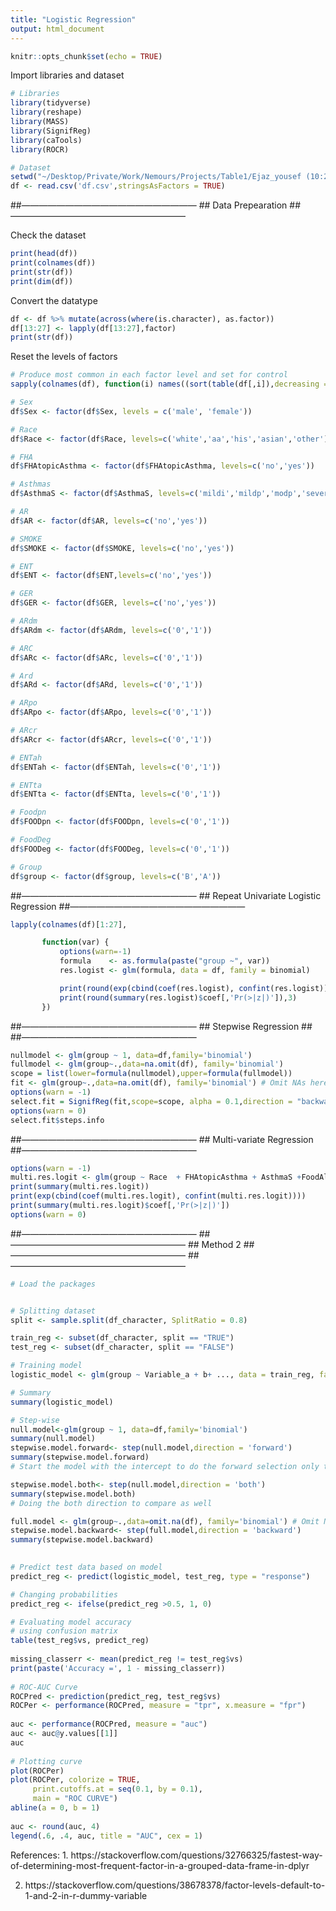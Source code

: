 ```yaml
---
title: "Logistic Regression"
output: html_document
---
```


```r
knitr::opts_chunk$set(echo = TRUE)
```

Import libraries and dataset 
```r
# Libraries
library(tidyverse)
library(reshape)
library(MASS)
library(SignifReg)
library(caTools)
library(ROCR) 

# Dataset 
setwd("~/Desktop/Private/Work/Nemours/Projects/Table1/Ejaz_yousef (10:2021)")
df <- read.csv('df.csv',stringsAsFactors = TRUE)
```



##------------------------------------------------------------
##  Data Prepearation
##------------------------------------------------------------

Check the dataset 
```r
print(head(df))
print(colnames(df))
print(str(df))
print(dim(df))
```

Convert the datatype
```r
df <- df %>% mutate(across(where(is.character), as.factor))
df[13:27] <- lapply(df[13:27],factor)
print(str(df))
```

Reset the levels of factors
```r
# Produce most common in each factor level and set for control 
sapply(colnames(df), function(i) names((sort(table(df[,i]),decreasing = TRUE)[1])))

# Sex
df$Sex <- factor(df$Sex, levels = c('male', 'female'))

# Race 
df$Race <- factor(df$Race, levels=c('white','aa','his','asian','other'))

# FHA
df$FHAtopicAsthma <- factor(df$FHAtopicAsthma, levels=c('no','yes'))

# Asthmas
df$AsthmaS <- factor(df$AsthmaS, levels=c('mildi','mildp','modp','severep'))

# AR
df$AR <- factor(df$AR, levels=c('no','yes'))

# SMOKE
df$SMOKE <- factor(df$SMOKE, levels=c('no','yes'))

# ENT
df$ENT <- factor(df$ENT,levels=c('no','yes'))

# GER
df$GER <- factor(df$GER, levels=c('no','yes'))

# ARdm
df$ARdm <- factor(df$ARdm, levels=c('0','1'))

# ARC
df$ARc <- factor(df$ARc, levels=c('0','1'))

# Ard
df$ARd <- factor(df$ARd, levels=c('0','1'))

# ARpo
df$ARpo <- factor(df$ARpo, levels=c('0','1'))

# ARcr
df$ARcr <- factor(df$ARcr, levels=c('0','1'))

# ENTah
df$ENTah <- factor(df$ENTah, levels=c('0','1'))

# ENTta
df$ENTta <- factor(df$ENTta, levels=c('0','1'))

# Foodpn
df$FOODpn <- factor(df$FOODpn, levels=c('0','1'))

# FoodDeg
df$FOODeg <- factor(df$FOODeg, levels=c('0','1'))

# Group
df$group <- factor(df$group, levels=c('B','A'))


```



##------------------------------------------------------------
## Repeat Univariate Logistic Regression
##------------------------------------------------------------
```r
lapply(colnames(df)[1:27],

       function(var) {
           options(warn=-1)
           formula    <- as.formula(paste("group ~", var))
           res.logist <- glm(formula, data = df, family = binomial)

           print(round(exp(cbind(coef(res.logist), confint(res.logist)))),2)
           print(round(summary(res.logist)$coef[,'Pr(>|z|)']),3)
       })
```


##------------------------------------------------------------
## Stepwise Regression ##
##------------------------------------------------------------
```r
nullmodel <- glm(group ~ 1, data=df,family='binomial')
fullmodel <- glm(group~.,data=na.omit(df), family='binomial')
scope = list(lower=formula(nullmodel),upper=formula(fullmodel))
fit <- glm(group~.,data=na.omit(df), family='binomial') # Omit NAs here
options(warn = -1)
select.fit = SignifReg(fit,scope=scope, alpha = 0.1,direction = "backward", criterion = "p-value",adjust.method = "fdr",trace=TRUE)
options(warn = 0)
select.fit$steps.info
```


##------------------------------------------------------------
## Multi-variate Regression
##------------------------------------------------------------
```r
options(warn = -1)
multi.res.logit <- glm(group ~ Race  + FHAtopicAsthma + AsthmaS +FoodAllergy + ENT + GER +  ARpo + FOODeg, data=df, family='binomial')
print(summary(multi.res.logit))
print(exp(cbind(coef(multi.res.logit), confint(multi.res.logit))))
print(summary(multi.res.logit)$coef[,'Pr(>|z|)'])
options(warn = 0)
```














##------------------------------------------------------------
##------------------------------------------------------------
## Method 2
##------------------------------------------------------------
##------------------------------------------------------------

```r
# Load the packages


# Splitting dataset
split <- sample.split(df_character, SplitRatio = 0.8)

train_reg <- subset(df_character, split == "TRUE")
test_reg <- subset(df_character, split == "FALSE")

# Training model
logistic_model <- glm(group ~ Variable_a + b+ ..., data = train_reg, family = "binomial")

# Summary
summary(logistic_model)

# Step-wise
null.model<-glm(group ~ 1, data=df,family='binomial')
summary(null.model)
stepwise.model.forward<- step(null.model,direction = 'forward')
summary(stepwise.model.forward)
# Start the model with the intercept to do the forward selection only to see if we achieve the same model as above 

stepwise.model.both<- step(null.model,direction = 'both')
summary(stepwise.model.both)
# Doing the both direction to compare as well

full.model <- glm(group~.,data=omit.na(df), family='binomial') # Omit NAs here
stepwise.model.backward<- step(full.model,direction = 'backward')
summary(stepwise.model.backward)

   
# Predict test data based on model
predict_reg <- predict(logistic_model, test_reg, type = "response")

# Changing probabilities
predict_reg <- ifelse(predict_reg >0.5, 1, 0)

# Evaluating model accuracy
# using confusion matrix
table(test_reg$vs, predict_reg)
   
missing_classerr <- mean(predict_reg != test_reg$vs)
print(paste('Accuracy =', 1 - missing_classerr))
   
# ROC-AUC Curve
ROCPred <- prediction(predict_reg, test_reg$vs) 
ROCPer <- performance(ROCPred, measure = "tpr", x.measure = "fpr")
   
auc <- performance(ROCPred, measure = "auc")
auc <- auc@y.values[[1]]
auc
   
# Plotting curve
plot(ROCPer)
plot(ROCPer, colorize = TRUE, 
     print.cutoffs.at = seq(0.1, by = 0.1), 
     main = "ROC CURVE")
abline(a = 0, b = 1)
   
auc <- round(auc, 4)
legend(.6, .4, auc, title = "AUC", cex = 1)


```


References:
1. https://stackoverflow.com/questions/32766325/fastest-way-of-determining-most-frequent-factor-in-a-grouped-data-frame-in-dplyr

2. https://stackoverflow.com/questions/38678378/factor-levels-default-to-1-and-2-in-r-dummy-variable

